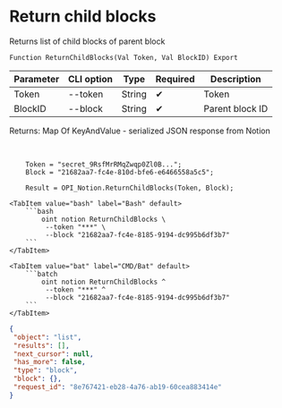 ﻿---
sidebar_position: 3
description: Return child blocks and other functions to work with Notion in the Open Integration Package, a free open-source integration library for 1C:Enterprise 8, OneScript and CLI
keywords: [1C, 1С, 1С:Enterprise, 1С:Enterprise 8.3, API, Integration, Services, Exchange, OneScript, CLI, Notion]
---


# Return child blocks
 Returns list of child blocks of parent block



`Function ReturnChildBlocks(Val Token, Val BlockID) Export`

  | Parameter | CLI option | Type | Required | Description |
  |-|-|-|-|-|
  | Token | --token | String | &#x2714; | Token |
  | BlockID | --block | String | &#x2714; | Parent block ID |

  
  Returns:  Map Of KeyAndValue - serialized JSON response from Notion

<br/>




```bsl title="1C:Enterprise/OneScript code example"
    Token = "secret_9RsfMrRMqZwqp0Zl0B...";
    Block = "21682aa7-fc4e-810d-bfe6-e6466558a5c5";

    Result = OPI_Notion.ReturnChildBlocks(Token, Block);
```
 

 <Tabs>
  
    <TabItem value="bash" label="Bash" default>
        ```bash
            oint notion ReturnChildBlocks \
             --token "***" \
             --block "21682aa7-fc4e-8185-9194-dc995b6df3b7"
        ```
    </TabItem>
  
    <TabItem value="bat" label="CMD/Bat" default>
        ```batch
            oint notion ReturnChildBlocks ^
             --token "***" ^
             --block "21682aa7-fc4e-8185-9194-dc995b6df3b7"
        ```
    </TabItem>
</Tabs>


```json title="Result"
{
 "object": "list",
 "results": [],
 "next_cursor": null,
 "has_more": false,
 "type": "block",
 "block": {},
 "request_id": "8e767421-eb28-4a76-ab19-60cea883414e"
}
```
